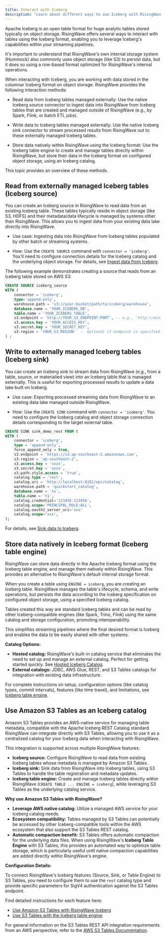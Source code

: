 ```yaml
---
title: Interact with Iceberg
description: "Learn about different ways to use Iceberg with RisingWave"
---
```

Apache Iceberg is an open table format for huge analytic tables stored typically on object storage. RisingWave offers several ways to interact with tables using the Iceberg format, enabling you to leverage Iceberg's capabilities within your streaming pipelines.

It's important to understand that RisingWave's own internal storage system (Hummock) also commonly uses object storage (like S3) to persist data, but it does so using a row-based format optimized for RisingWave's internal operations.

When interacting with Iceberg, you are working with data stored in the columnar Iceberg format on object storage. RisingWave provides the following interaction methods:

- Read data from Iceberg tables managed externally: Use the native Iceberg source connector to ingest data into RisingWave from Iceberg tables that are created and managed outside of RisingWave (e.g., by Spark, Flink, or batch ETL jobs).

- Write data to Iceberg tables managed externally: Use the native Iceberg sink connector to stream processed results from RisingWave out to these externally managed Iceberg tables.

- Store data natively within RisingWave using the Iceberg format: Use the Iceberg table engine to create and manage tables directly within RisingWave, but store their data in the Iceberg format on configured object storage, using an Iceberg catalog.

This topic provides an overview of these methods.

## Read from externally managed Iceberg tables (Iceberg source)

You can create an Iceberg source in RisingWave to read data from an existing Iceberg table. These tables typically reside in object storage (like S3, HDFS) and their metadata/data lifecycle is managed by systems other than RisingWave. This allows you to ingest data from your existing data lake directly into RisingWave.

- Use case: Ingesting data into RisingWave from Iceberg tables populated by other batch or streaming systems.

- How: Use the `CREATE SOURCE` command with `connector = 'iceberg'`. You'll need to configure connection details for the Iceberg catalog and the underlying object storage. For details, see [Ingest data from Iceberg](/ingestion/sources/iceberg).

The following example demonstrates creating a source that reads from an Iceberg table stored on AWS S3:

```sql
CREATE SOURCE iceberg_source
WITH (
    connector = 'iceberg',
    type='append-only',
    warehouse.path = 's3://your-bucket/path/to/iceberg/warehouse',
    database.name = 'YOUR_ICEBERG_DB',
    table.name = 'YOUR_ICEBERG_TABLE',
    s3.endpoint = 'http://YOUR_S3_ENDPOINT:PORT', -- e.g., 'http://minio:9000'
    s3.access.key = 'YOUR_ACCESS_KEY',
    s3.secret.key = 'YOUR_SECRET_KEY',
    s3.region = 'YOUR_S3_REGION'  -- Optional if endpoint is specified
) ;
```

## Write to externally managed Iceberg tables (Iceberg sink)

You can create an Iceberg sink to stream data from RisingWave (e.g., from a table, source, or materialied view) into an Iceberg table that is managed externally. This is useful for exporting processed results to update a data lake built on Iceberg.

- Use case: Exporting processed streaming data from RisingWave to an existing data lake managed outside RisingWave.

- How: Use the `CREATE SINK` command with `connector = 'iceberg'`. You need to configure the Iceberg catalog and object storage connection details corresponding to the target external table.

```sql
CREATE SINK sink_demo_rest FROM t
WITH (
    connector = 'iceberg',
    type = 'append-only',
    force_append_only = true,
    s3.endpoint = 'https://s3.ap-southeast-2.amazonaws.com',
    s3.region = 'ap-southeast-2',
    s3.access.key = 'xxxx',
    s3.secret.key = 'xxxx',
    s3.path.style.access = 'true',
    catalog.type = 'rest',
    catalog.uri = 'http://localhost:8181/api/catalog',
    warehouse.path = 'quickstart_catalog',
    database.name = 'ns',
    table.name = 't1',
    catalog.credential='123456:123456',
    catalog.scope='PRINCIPAL_ROLE:ALL',
    catalog.oauth2_server_uri='xxx'
    catalog.scope='xxx',
);
```

For details, see [Sink data to Iceberg](/integrations/destinations/apache-iceberg).

## Store data natively in Iceberg format (Iceberg table engine)

RisingWave can store data directly in the Apache Iceberg format using the Iceberg table engine, and manage them natively within RisingWave. This provides an alternative to RisingWave's default internal storage format.

When you create a table using `ENGINE = iceberg`, you are creating an Iceberg table. RisingWave manages the table's lifecycle, schema, and write operations, but persists the data according to the Iceberg specification on configured object storage, using a specified Iceberg catalog.

Tables created this way are standard Iceberg tables and can be read by other Iceberg-compatible engines (like Spark, Trino, Flink) using the same catalog and storage configuration, promoting interoperability.

This simplifies streaming pipelines where the final desired format is Iceberg and enables the data to be easily shared with other systems.

**Catalog Options:**

- **Hosted catalog:** RisingWave's built-in catalog service that eliminates the need to set up and manage an external catalog. Perfect for getting started quickly. See [Hosted Iceberg Catalog](/iceberg/hosted-iceberg-catalog).
- **External catalogs:** JDBC, AWS Glue, REST, and S3 Tables catalogs for integration with existing data infrastructure.

For complete instructions on setup, configuration options (like catalog types, commit intervals), features (like time travel), and limitations, see [Iceberg table engine](/iceberg/iceberg-table-engine).

## Use Amazon S3 Tables as an Iceberg catalog

Amazon S3 Tables provides an AWS-native service for managing table metadata, compatible with the Apache Iceberg REST Catalog standard. RisingWave can integrate directly with S3 Tables, allowing you to use it as a centralized catalog for your Iceberg data when interacting with RisingWave.

This integration is supported across multiple RisingWave features:

*   **Iceberg source:** Configure RisingWave to read data from existing Iceberg tables whose metadata is managed by Amazon S3 Tables.
*   **Iceberg sink:** Sink data from RisingWave into Iceberg tables, using S3 Tables to handle the table registration and metadata updates.
*   **Iceberg table engine:** Create and manage Iceberg tables directly within RisingWave (`CREATE TABLE ... ENGINE = iceberg`), while leveraging S3 Tables as the underlying catalog service.

**Why use Amazon S3 Tables with RisingWave?**

*   **Leverage AWS native catalog:** Utilize a managed AWS service for your Iceberg catalog needs.
*   **Ecosystem compatibility:** Tables managed by S3 Tables can potentially be accessed by other Iceberg-compatible tools within the AWS ecosystem that also support the S3 Tables REST catalog.
*   **Automatic compaction benefit:** S3 Tables offers automatic compaction for the underlying data files. When using RisingWave's **Iceberg Table Engine** with S3 Tables, this provides an automated way to optimize table storage, which is particularly useful until native compaction capabilities are added directly within RisingWave's engine.

**Configuration Details:**

To connect RisingWave's Iceberg features (Source, Sink, or Table Engine) to S3 Tables, you need to configure them to use the `rest` catalog type and provide specific parameters for SigV4 authentication against the S3 Tables endpoint.

Find detailed instructions for each feature here:

*   [Use Amazon S3 Tables with RisingWave Iceberg](/iceberg/configuration/object-storage#amazon-s3-tables)
*   [Use S3 Tables with the Iceberg table engine](/iceberg/iceberg-table-engine#use-amazon-s3-tables-with-the-iceberg-table-engine)

For general information on the S3 Tables REST API integration requirements from an AWS perspective, refer to the [AWS S3 Tables Documentation](https://docs.aws.amazon.com/AmazonS3/latest/userguide/s3-tables-integrating-open-source.html).
